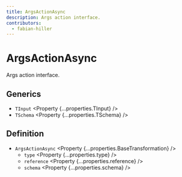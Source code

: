 ```yaml
---
title: ArgsActionAsync
description: Args action interface.
contributors:
  - fabian-hiller
---
```



# ArgsActionAsync

Args action interface.

## Generics

- `TInput` <Property {...properties.TInput} />
- `TSchema` <Property {...properties.TSchema} />

## Definition

- `ArgsActionAsync` <Property {...properties.BaseTransformation} />
  - `type` <Property {...properties.type} />
  - `reference` <Property {...properties.reference} />
  - `schema` <Property {...properties.schema} />
